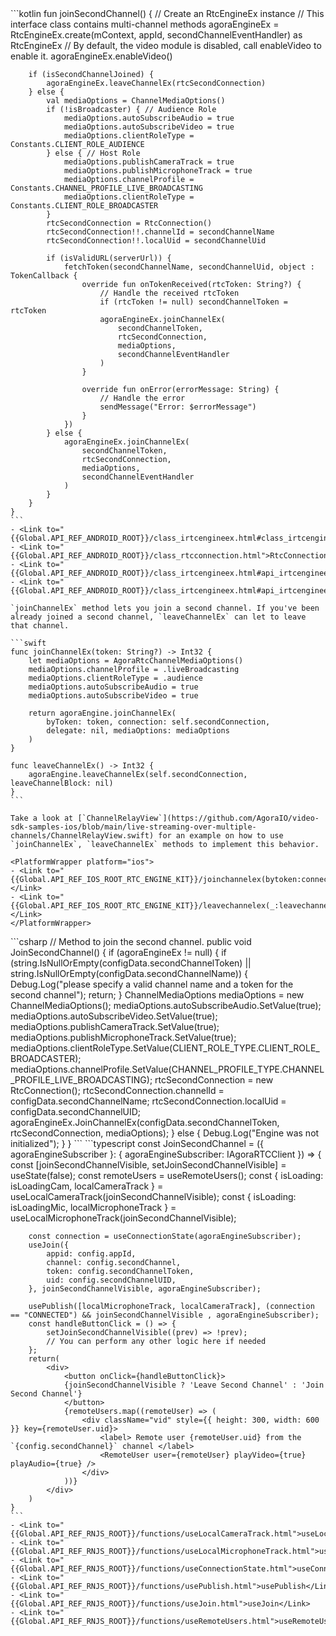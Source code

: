 <PlatformWrapper platform="android">
    ```kotlin
    fun joinSecondChannel() {
        // Create an RtcEngineEx instance
        // This interface class contains multi-channel methods
        agoraEngineEx = RtcEngineEx.create(mContext, appId, secondChannelEventHandler) as RtcEngineEx
        // By default, the video module is disabled, call enableVideo to enable it.
        agoraEngineEx.enableVideo()

        if (isSecondChannelJoined) {
            agoraEngineEx.leaveChannelEx(rtcSecondConnection)
        } else {
            val mediaOptions = ChannelMediaOptions()
            if (!isBroadcaster) { // Audience Role
                mediaOptions.autoSubscribeAudio = true
                mediaOptions.autoSubscribeVideo = true
                mediaOptions.clientRoleType = Constants.CLIENT_ROLE_AUDIENCE
            } else { // Host Role
                mediaOptions.publishCameraTrack = true
                mediaOptions.publishMicrophoneTrack = true
                mediaOptions.channelProfile = Constants.CHANNEL_PROFILE_LIVE_BROADCASTING
                mediaOptions.clientRoleType = Constants.CLIENT_ROLE_BROADCASTER
            }
            rtcSecondConnection = RtcConnection()
            rtcSecondConnection!!.channelId = secondChannelName
            rtcSecondConnection!!.localUid = secondChannelUid

            if (isValidURL(serverUrl)) {
                fetchToken(secondChannelName, secondChannelUid, object : TokenCallback {
                    override fun onTokenReceived(rtcToken: String?) {
                        // Handle the received rtcToken
                        if (rtcToken != null) secondChannelToken = rtcToken
                        agoraEngineEx.joinChannelEx(
                            secondChannelToken,
                            rtcSecondConnection,
                            mediaOptions,
                            secondChannelEventHandler
                        )
                    }

                    override fun onError(errorMessage: String) {
                        // Handle the error
                        sendMessage("Error: $errorMessage")
                    }
                })
            } else {
                agoraEngineEx.joinChannelEx(
                    secondChannelToken,
                    rtcSecondConnection,
                    mediaOptions,
                    secondChannelEventHandler
                )
            }
        }
    }    
    ```
    - <Link to="{{Global.API_REF_ANDROID_ROOT}}/class_irtcengineex.html#class_irtcengineex">RtcEngineEx</Link>
    - <Link to="{{Global.API_REF_ANDROID_ROOT}}/class_rtcconnection.html">RtcConnection</Link>
    - <Link to="{{Global.API_REF_ANDROID_ROOT}}/class_irtcengineex.html#api_irtcengineex_joinchannelex">joinChannelEx</Link>
    - <Link to="{{Global.API_REF_ANDROID_ROOT}}/class_irtcengineex.html#api_irtcengineex_leavechannelex">leaveChannelEx</Link>
</PlatformWrapper>
<PlatformWrapper platform="ios">

    `joinChannelEx` method lets you join a second channel. If you've been already joined a second channel, `leaveChannelEx` can let to leave that channel.

    ```swift
    func joinChannelEx(token: String?) -> Int32 {
        let mediaOptions = AgoraRtcChannelMediaOptions()
        mediaOptions.channelProfile = .liveBroadcasting
        mediaOptions.clientRoleType = .audience
        mediaOptions.autoSubscribeAudio = true
        mediaOptions.autoSubscribeVideo = true

        return agoraEngine.joinChannelEx(
            byToken: token, connection: self.secondConnection,
            delegate: nil, mediaOptions: mediaOptions
        )
    }

    func leaveChannelEx() -> Int32 {
        agoraEngine.leaveChannelEx(self.secondConnection, leaveChannelBlock: nil)
    }
    ```

    Take a look at [`ChannelRelayView`](https://github.com/AgoraIO/video-sdk-samples-ios/blob/main/live-streaming-over-multiple-channels/ChannelRelayView.swift) for an example on how to use `joinChannelEx`, `leaveChannelEx` methods to implement this behavior.

    <PlatformWrapper platform="ios">
    - <Link to="{{Global.API_REF_IOS_ROOT_RTC_ENGINE_KIT}}/joinchannelex(bytoken:connection:delegate:mediaoptions:joinsuccess:)">joinChannelEx(byToken:connection:delegate:mediaOptions:joinSuccess:)</Link>
    - <Link to="{{Global.API_REF_IOS_ROOT_RTC_ENGINE_KIT}}/leavechannelex(_:leavechannelblock:)">leaveChannelEx(_:leaveChannelBlock:)</Link>
    </PlatformWrapper>

</PlatformWrapper>
<PlatformWrapper platform="unity">
    ```csharp
        // Method to join the second channel.
    public void JoinSecondChannel()
    {
        if (agoraEngineEx != null)
        {
            if (string.IsNullOrEmpty(configData.secondChannelToken) || string.IsNullOrEmpty(configData.secondChannelName))
            {
                Debug.Log("please specify a valid channel name and a token for the second channel");
                return;
            }
            ChannelMediaOptions mediaOptions = new ChannelMediaOptions();
            mediaOptions.autoSubscribeAudio.SetValue(true);
            mediaOptions.autoSubscribeVideo.SetValue(true);
            mediaOptions.publishCameraTrack.SetValue(true);
            mediaOptions.publishMicrophoneTrack.SetValue(true);
            mediaOptions.clientRoleType.SetValue(CLIENT_ROLE_TYPE.CLIENT_ROLE_BROADCASTER);
            mediaOptions.channelProfile.SetValue(CHANNEL_PROFILE_TYPE.CHANNEL_PROFILE_LIVE_BROADCASTING);
            rtcSecondConnection = new RtcConnection();
            rtcSecondConnection.channelId = configData.secondChannelName;
            rtcSecondConnection.localUid = configData.secondChannelUID;
            agoraEngineEx.JoinChannelEx(configData.secondChannelToken, rtcSecondConnection, mediaOptions);
        }
        else
        {
            Debug.Log("Engine was not initialized");
        }
    }
    ```
</PlatformWrapper>
<PlatformWrapper platform="react-js">
    ```typescript
    const JoinSecondChannel = ({ agoraEngineSubscriber }: { agoraEngineSubscriber: IAgoraRTCClient }) => {
        const [joinSecondChannelVisible, setJoinSecondChannelVisible] = useState(false);
        const remoteUsers = useRemoteUsers();
        const { isLoading: isLoadingCam, localCameraTrack } = useLocalCameraTrack(joinSecondChannelVisible);
        const { isLoading: isLoadingMic, localMicrophoneTrack } = useLocalMicrophoneTrack(joinSecondChannelVisible);
        
        const connection = useConnectionState(agoraEngineSubscriber);
        useJoin({
            appid: config.appId,
            channel: config.secondChannel,
            token: config.secondChannelToken,
            uid: config.secondChannelUID,
        }, joinSecondChannelVisible, agoraEngineSubscriber);
        
        usePublish([localMicrophoneTrack, localCameraTrack], (connection == "CONNECTED") && joinSecondChannelVisible , agoraEngineSubscriber);
        const handleButtonClick = () => {
            setJoinSecondChannelVisible((prev) => !prev);
            // You can perform any other logic here if needed
        };
        return(
            <div>
                <button onClick={handleButtonClick}>
                {joinSecondChannelVisible ? 'Leave Second Channel' : 'Join Second Channel'}
                </button>
                {remoteUsers.map((remoteUser) => (
                    <div className="vid" style={{ height: 300, width: 600 }} key={remoteUser.uid}>
                        <label> Remote user {remoteUser.uid} from the `{config.secondChannel}` channel </label>
                        <RemoteUser user={remoteUser} playVideo={true} playAudio={true} />
                    </div>
                ))}
            </div>
        )
    }
    ```
    - <Link to="{{Global.API_REF_RNJS_ROOT}}/functions/useLocalCameraTrack.html">useLocalCameraTrack</Link>
    - <Link to="{{Global.API_REF_RNJS_ROOT}}/functions/useLocalMicrophoneTrack.html">useLocalMicrophoneTrack</Link>
    - <Link to="{{Global.API_REF_RNJS_ROOT}}/functions/useConnectionState.html">useConnectionState</Link>
    - <Link to="{{Global.API_REF_RNJS_ROOT}}/functions/usePublish.html">usePublish</Link>
    - <Link to="{{Global.API_REF_RNJS_ROOT}}/functions/useJoin.html">useJoin</Link>
    - <Link to="{{Global.API_REF_RNJS_ROOT}}/functions/useRemoteUsers.html">useRemoteUsers</Link>
</PlatformWrapper>